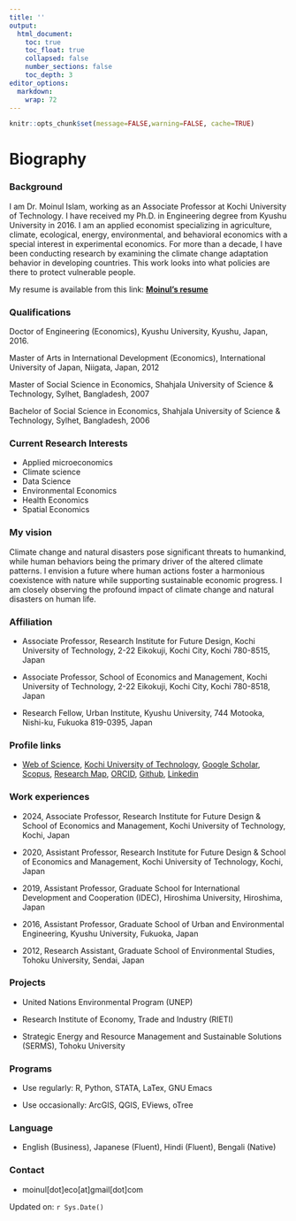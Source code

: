 ```yaml
---
title: ''
output:
  html_document:
    toc: true
    toc_float: true
    collapsed: false
    number_sections: false
    toc_depth: 3
editor_options: 
  markdown: 
    wrap: 72
---
```


```r
knitr::opts_chunk$set(message=FALSE,warning=FALSE, cache=TRUE)
```

# Biography

### Background

I am Dr. Moinul Islam, working as an Associate Professor at Kochi University of Technology. I have received my Ph.D. in Engineering degree from Kyushu University in 2016. I am an applied economist specializing in agriculture, climate, ecological, energy, environmental, and behavioral economics with a special interest in experimental economics. For more than a decade, I have been conducting research by examining the climate change adaptation behavior in developing countries. This work looks into what policies are there to protect vulnerable people. 

My resume is available from this link: [**Moinul's resume**](https://moineco.github.io/moinul_resume/moinul_resume.pdf)

### Qualifications

Doctor of Engineering (Economics), Kyushu University, Kyushu, Japan, 2016.

Master of Arts in International Development (Economics), International University of Japan, Niigata, Japan, 2012

Master of Social Science in Economics, Shahjala University of Science & Technology, Sylhet, Bangladesh, 2007

Bachelor of Social Science in Economics, Shahjala University of Science & Technology, Sylhet, Bangladesh, 2006

### Current Research Interests

- Applied microeconomics 
- Climate science 
- Data Science
- Environmental Economics
- Health Economics
- Spatial Economics

### My vision

Climate change and natural disasters pose significant threats to humankind, while human behaviors being the primary driver of the altered
climate patterns. I envision a future where human actions foster a harmonious coexistence with nature while supporting sustainable economic
progress. I am closely observing the profound impact of climate change and natural disasters on human life. 

### Affiliation

-   Associate Professor, Research Institute for Future Design, Kochi University of
    Technology, 2-22 Eikokuji, Kochi City, Kochi 780-8515, Japan

-   Associate Professor, School of Economics and Management, Kochi University of Technology,
    2-22 Eikokuji, Kochi City, Kochi 780-8518, Japan

-   Research Fellow, Urban Institute, Kyushu University, 744 Motooka, Nishi-ku, Fukuoka
    819-0395, Japan

### Profile links

-   [Web of
    Science](https://www.webofscience.com/wos/author/record/M-9369-2019), [Kochi University of
    Technology](https://www.kochi-tech.ac.jp/profile/ja/islam-moinul.html), [Google
    Scholar](https://scholar.google.co.jp/citations?user=UTZTmJ0AAAAJ&hl=en), [Scopus](https://www.scopus.com/authid/detail.uri?authorId=55348122400), [Research Map](https://researchmap.jp/moinul/?lang=english), [ORCID](https://orcid.org/0000-0002-0309-3156), [Github](https://github.com/moineco), [Linkedin](https://www.linkedin.com/in/moinul-islam-b7a140263/)

### Work experiences

-   2024, Associate Professor, Research Institute for Future Design &
    School of Economics and Management, Kochi University of Technology,
    Kochi, Japan

-   2020, Assistant Professor, Research Institute for Future Design &
    School of Economics and Management, Kochi University of Technology,
    Kochi, Japan

-   2019, Assistant Professor, Graduate School for International
    Development and Cooperation (IDEC), Hiroshima University, Hiroshima,
    Japan

-   2016, Assistant Professor, Graduate School of Urban and
    Environmental Engineering, Kyushu University, Fukuoka, Japan

-   2012, Research Assistant, Graduate School of Environmental Studies,
    Tohoku University, Sendai, Japan

### Projects

-   United Nations Environmental Program (UNEP)

-   Research Institute of Economy, Trade and Industry (RIETI)

-   Strategic Energy and Resource Management and Sustainable Solutions
    (SERMS), Tohoku University

### Programs

-   Use regularly: R, Python, STATA, LaTex, GNU Emacs

-   Use occasionally: ArcGIS, QGIS, EViews, oTree

### Language

-   English (Business), Japanese (Fluent), Hindi (Fluent), Bengali
    (Native)

### Contact

-   moinul[dot]eco[at]gmail[dot]com

Updated on: `r Sys.Date()`
